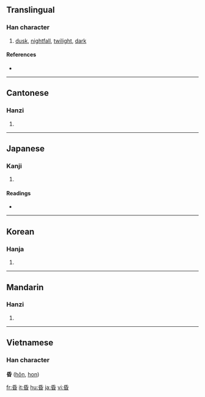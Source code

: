 ==Translingual==

===Han character===
{{Han char|rn=72|rad=日|as=04|sn=8|four=7260<sub>4</sub>|canj=竹心日 (HPA)}}

# [[dusk]], [[nightfall]], [[twilight]], [[dark]]

====References====
* {{Han ref|kx=0491.140|dkj=13806|dj=0854.010|hdz=21492.030|uh=660F|ud=26127|bh=A9FC|bd=43516}}

----

==Cantonese==

===Hanzi===
{{yue-hanzi|jyut=|y=fan1}}

# {{defn|Cantonese}}

----

==Japanese==

===Kanji===
{{ja-kanji|grade=|rs=日04}}

# {{defn|Japanese}}

====Readings====
* {{ja-readings|on=[[こん]] (kon)|kun=[[くらい]] (kurai)}}

----

==Korean==

===Hanja===
{{ko-hanja|hangeul=혼|eumhun=|rv=hon|mr=hon|y=hon}}

# {{defn|Korean}}

----

==Mandarin==

===Hanzi===
{{cmn-hanzi|pin=[[hūn]] ([[hun1]])|wg=hun<sup>1</sup>}}

# {{defn|Mandarin}}

----

==Vietnamese==
===Han character===
'''昏''' ([[hôn]], [[hon]])

[[fr:昏]]
[[it:昏]]
[[hu:昏]]
[[ja:昏]]
[[vi:昏]]